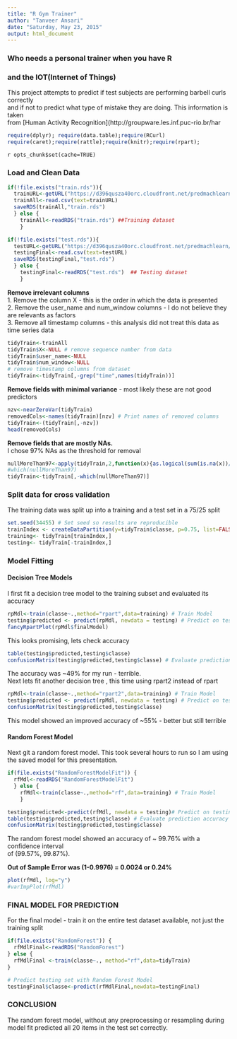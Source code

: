 ```yaml
---
title: "R Gym Trainer"
author: "Tanveer Ansari"
date: "Saturday, May 23, 2015"
output: html_document
---
```

### Who needs a personal trainer when you have R 
###  and the IOT(Internet of Things)

This project attempts to predict if test subjects are performing barbell curls correctly   
and if not to predict what type of mistake they are doing. This information is taken  
from [Human Activity Recognition](http://groupware.les.inf.puc-rio.br/har

```r
require(dplyr); require(data.table);require(RCurl)
require(caret);require(rattle);require(knitr);require(rpart);
```

`r opts_chunk$set(cache=TRUE)`

### Load and Clean Data
```r
if(!file.exists("train.rds")){
  trainURL<-getURL("https://d396qusza40orc.cloudfront.net/predmachlearn/pml-training.csv")
  trainAll<-read.csv(text=trainURL)
  saveRDS(trainAll,"train.rds")
  } else {
    trainAll<-readRDS("train.rds") ##Training dataset
    }

if(!file.exists("test.rds")){
  testURL<-getURL("https://d396qusza40orc.cloudfront.net/predmachlearn/pml-testing.csv")
  testingFinal<-read.csv(text=testURL)
  saveRDS(testingFinal,"test.rds")
  } else {
    testingFinal<-readRDS("test.rds")  ## Testing dataset
    }
```


**Remove irrelevant columns  **  
1. Remove the column X - this is the order in which the data is presented  
2. Remove the user_name and num_window columns - I do not believe they are relevants as factors  
3. Remove all timestamp columns - this analysis did not treat this data as time series data  

```r
tidyTrain<-trainAll
tidyTrain$X<-NULL # remove sequence number from data
tidyTrain$user_name<-NULL
tidyTrain$num_window<-NULL
# remove timestamp columns from dataset
tidyTrain<-tidyTrain[,-grep("time",names(tidyTrain))]
```

**Remove fields with minimal variance** - most likely these are not good predictors
```r
nzv<-nearZeroVar(tidyTrain)
removedCols<-names(tidyTrain)[nzv] # Print names of removed columns
tidyTrain<-(tidyTrain[,-nzv])
head(removedCols)
```

**Remove fields that are mostly NAs.**  
I chose 97% NAs as the threshold for removal
```r
nullMoreThan97<-apply(tidyTrain,2,function(x){as.logical(sum(is.na(x))/length(x) > 0.975)})
#which(nullMoreThan97)
tidyTrain<-tidyTrain[,-which(nullMoreThan97)]
```

### Split data for cross validation   

The training data was split up into a training and a test set in a 75/25 split
```r
set.seed(34455) # Set seed so results are reproducible
trainIndex <- createDataPartition(y=tidyTrain$classe, p=0.75, list=FALSE)
training<- tidyTrain[trainIndex,]
testing<- tidyTrain[-trainIndex,]
```

### Model Fitting  

#### Decision Tree Models

I first fit a decision tree model to the training subset and evaluated its accuracy
```r
rpMdl<-train(classe~.,method="rpart",data=training) # Train Model 
testing$predicted <- predict(rpMdl, newdata = testing) # Predict on testing subset
fancyRpartPlot(rpMdl$finalModel)
```

This looks promising, lets check accuracy
```r
table(testing$predicted,testing$classe)
confusionMatrix(testing$predicted,testing$classe) # Evaluate prediction accuracy on test set
```

The accuracy was ~49% for my run - terrible.  
Next lets fit another decision tree , this time using rpart2 instead of rpart

```r
rpMdl<-train(classe~.,method="rpart2",data=training) # Train Model 
testing$predicted <- predict(rpMdl, newdata = testing) # Predict on testing subset
confusionMatrix(testing$predicted,testing$classe)
```

This model showed an improved accuracy of ~55% - better but still terrible

#### Random Forest Model  

Next git a random forest model. This took several hours to run so I am using the
saved model for this presentation.

```r
if(file.exists("RandomForestModelFit")) {
  rfMdl<-readRDS("RandomForestModelFit")
  } else {
    rfMdl<-train(classe~.,method="rf",data=training) # Train Model 
    }

testing$predicted<-predict(rfMdl, newdata = testing)# Predict on testing subset
table(testing$predicted,testing$classe) # Evaluate prediction accuracy on test set
confusionMatrix(testing$predicted,testing$classe) 
```

The random forest model showed an accuracy of ~ 99.76% with a confidence interval   
of (99.57%, 99.87%).

**Out of Sample Error was (1-0.9976) = 0.0024 or 0.24% **

```r
plot(rfMdl, log="y")
#varImpPlot(rfMdl)
```

### FINAL MODEL FOR PREDICTION  
 For the final model - train it on the entire test dataset available, not just the training split

```r
if(file.exists("RandomForest")) {
  rfMdlFinal<-readRDS("RandomForest")
} else {
  rfMdlFinal <-train(classe~., method="rf",data=tidyTrain)
}

# Predict testing set with Random Forest Model
testingFinal$classe<-predict(rfMdlFinal,newdata=testingFinal)
```

### CONCLUSION

The random forest model, without any preprocessing or resampling during model fit predicted all 20 items in the test set correctly.
